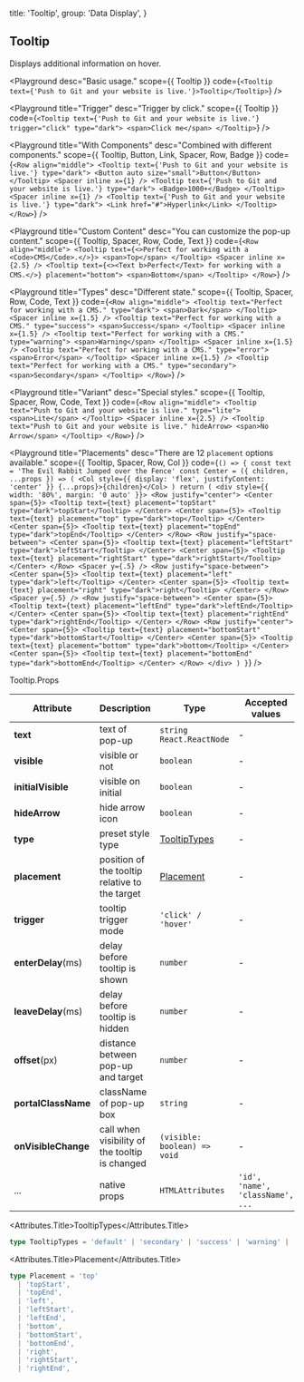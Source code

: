 
  title: 'Tooltip',
  group: 'Data Display',
}

## Tooltip

Displays additional information on hover.

<Playground
  desc="Basic usage."
  scope={{ Tooltip }}
  code={`
<Tooltip text={'Push to Git and your website is live.'}>Tooltip</Tooltip>
`}
/>

<Playground
  title="Trigger"
  desc="Trigger by click."
  scope={{ Tooltip }}
  code={`
<Tooltip text={'Push to Git and your website is live.'} trigger="click" type="dark">
  <span>Click me</span>
</Tooltip>
`}
/>

<Playground
  title="With Components"
  desc="Combined with different components."
  scope={{ Tooltip, Button, Link, Spacer, Row, Badge }}
  code={`
<Row align="middle">
  <Tooltip text={'Push to Git and your website is live.'} type="dark">
    <Button auto size="small">Button</Button>
  </Tooltip>
  <Spacer inline x={1} />
  <Tooltip text={'Push to Git and your website is live.'} type="dark">
    <Badge>1000+</Badge>
  </Tooltip>
  <Spacer inline x={1} />
  <Tooltip text={'Push to Git and your website is live.'} type="dark">
    <Link href="#">Hyperlink</Link>
  </Tooltip>
</Row>
`}
/>

<Playground
  title="Custom Content"
  desc="You can customize the pop-up content."
  scope={{ Tooltip, Spacer, Row, Code, Text }}
  code={`
<Row align="middle">
  <Tooltip text={<>Perfect for working with a <Code>CMS</Code>.</>}>
    <span>Top</span>
  </Tooltip>
  <Spacer inline x={2.5} />
  <Tooltip text={<><Text b>Perfect</Text> for working with a CMS.</>} placement="bottom">
    <span>Bottom</span>
  </Tooltip>
</Row>
`}
/>

<Playground
  title="Types"
  desc="Different state."
  scope={{ Tooltip, Spacer, Row, Code, Text }}
  code={`
<Row align="middle">
  <Tooltip text="Perfect for working with a CMS." type="dark">
    <span>Dark</span>
  </Tooltip>
  <Spacer inline x={1.5} />
  <Tooltip text="Perfect for working with a CMS." type="success">
    <span>Success</span>
  </Tooltip>
  <Spacer inline x={1.5} />
  <Tooltip text="Perfect for working with a CMS." type="warning">
    <span>Warning</span>
  </Tooltip>
  <Spacer inline x={1.5} />
  <Tooltip text="Perfect for working with a CMS." type="error">
    <span>Error</span>
  </Tooltip>
  <Spacer inline x={1.5} />
  <Tooltip text="Perfect for working with a CMS." type="secondary">
    <span>Secondary</span>
  </Tooltip>
</Row>
`}
/>

<Playground
  title="Variant"
  desc="Special styles."
  scope={{ Tooltip, Spacer, Row, Code, Text }}
  code={`
<Row align="middle">
  <Tooltip text="Push to Git and your website is live." type="lite">
    <span>Lite</span>
  </Tooltip>
  <Spacer inline x={2.5} />
  <Tooltip text="Push to Git and your website is live." hideArrow>
    <span>No Arrow</span>
  </Tooltip>
</Row>
`}
/>

<Playground
  title="Placements"
  desc="There are 12 `placement` options available."
  scope={{ Tooltip, Spacer, Row, Col }}
  code={`
() => {
  const text = 'The Evil Rabbit Jumped over the Fence'
  const Center = ({ children, ...props }) => (
    <Col style={{ display: 'flex', justifyContent: 'center' }} {...props}>{children}</Col>
  )
  return (
    <div style={{ width: '80%', margin: '0 auto' }}>
      <Row justify="center">
        <Center span={5}>
          <Tooltip text={text} placement="topStart" type="dark">topStart</Tooltip>
        </Center>
        <Center span={5}>
          <Tooltip text={text} placement="top" type="dark">top</Tooltip>
        </Center>
        <Center span={5}>
          <Tooltip text={text} placement="topEnd" type="dark">topEnd</Tooltip>
        </Center>
      </Row>
      <Row justify="space-between">
        <Center span={5}>
          <Tooltip text={text} placement="leftStart" type="dark">leftStart</Tooltip>
        </Center>
        <Center span={5}>
          <Tooltip text={text} placement="rightStart" type="dark">rightStart</Tooltip>
        </Center>
      </Row>
      <Spacer y={.5} />
      <Row justify="space-between">
        <Center span={5}>
          <Tooltip text={text} placement="left" type="dark">left</Tooltip>
        </Center>
        <Center span={5}>
          <Tooltip text={text} placement="right" type="dark">right</Tooltip>
        </Center>
      </Row>
      <Spacer y={.5} />
      <Row justify="space-between">
        <Center span={5}>
          <Tooltip text={text} placement="leftEnd" type="dark">leftEnd</Tooltip>
        </Center>
        <Center span={5}>
          <Tooltip text={text} placement="rightEnd" type="dark">rightEnd</Tooltip>
        </Center>
      </Row>
      <Row justify="center">
        <Center span={5}>
          <Tooltip text={text} placement="bottomStart" type="dark">bottomStart</Tooltip>
        </Center>
        <Center span={5}>
          <Tooltip text={text} placement="bottom" type="dark">bottom</Tooltip>
        </Center>
        <Center span={5}>
          <Tooltip text={text} placement="bottomEnd" type="dark">bottomEnd</Tooltip>
        </Center>
      </Row>
    </div>
  )
}
`}
/>

<Attributes edit="/pages/en-us/components/tooltip.mdx">
<Attributes.Title>Tooltip.Props</Attributes.Title>

| Attribute           | Description                                    | Type                          | Accepted values                  | Default   |
| ------------------- | ---------------------------------------------- | ----------------------------- | -------------------------------- | --------- |
| **text**            | text of pop-up                                 | `string` `React.ReactNode`    | -                                | -         |
| **visible**         | visible or not                                 | `boolean`                     | -                                | `false`   |
| **initialVisible**  | visible on initial                             | `boolean`                     | -                                | `false`   |
| **hideArrow**       | hide arrow icon                                | `boolean`                     | -                                | `false`   |
| **type**            | preset style type                              | [TooltipTypes](#tooltiptypes) | -                                | `default` |
| **placement**       | position of the tooltip relative to the target | [Placement](#placement)       | -                                | `top`     |
| **trigger**         | tooltip trigger mode                           | `'click' / 'hover'`           | -                                | `hover`   |
| **enterDelay**(ms)  | delay before tooltip is shown                  | `number`                      | -                                | `100`     |
| **leaveDelay**(ms)  | delay before tooltip is hidden                 | `number`                      | -                                | `0`       |
| **offset**(px)      | distance between pop-up and target             | `number`                      | -                                | `12`      |
| **portalClassName** | className of pop-up box                        | `string`                      | -                                | -         |
| **onVisibleChange** | call when visibility of the tooltip is changed | `(visible: boolean) => void`  | -                                | -         |
| ...                 | native props                                   | `HTMLAttributes`              | `'id', 'name', 'className', ...` | -         |

<Attributes.Title>TooltipTypes</Attributes.Title>

```ts
type TooltipTypes = 'default' | 'secondary' | 'success' | 'warning' | 'error' | 'dark' | 'lite'
```

<Attributes.Title>Placement</Attributes.Title>

```ts
type Placement = 'top'
  | 'topStart',
  | 'topEnd',
  | 'left',
  | 'leftStart',
  | 'leftEnd',
  | 'bottom',
  | 'bottomStart',
  | 'bottomEnd',
  | 'right',
  | 'rightStart',
  | 'rightEnd',
```

</Attributes>

